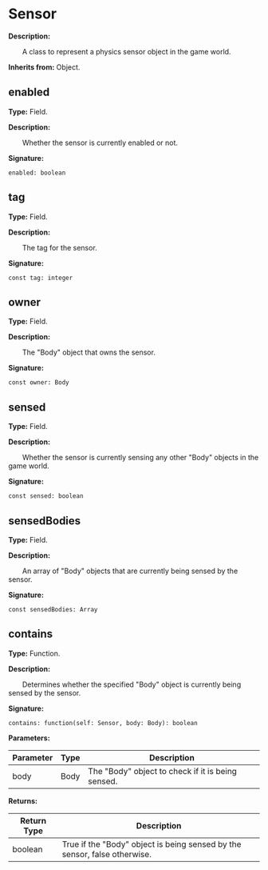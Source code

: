 
# Sensor

**Description:**

&emsp;&emsp;A class to represent a physics sensor object in the game world.

**Inherits from:** Object.

## enabled

**Type:** Field.

**Description:**

&emsp;&emsp;Whether the sensor is currently enabled or not.

**Signature:**
```tl
enabled: boolean
```

## tag

**Type:** Field.

**Description:**

&emsp;&emsp;The tag for the sensor.

**Signature:**
```tl
const tag: integer
```

## owner

**Type:** Field.

**Description:**

&emsp;&emsp;The "Body" object that owns the sensor.

**Signature:**
```tl
const owner: Body
```

## sensed

**Type:** Field.

**Description:**

&emsp;&emsp;Whether the sensor is currently sensing any other "Body" objects in the game world.

**Signature:**
```tl
const sensed: boolean
```

## sensedBodies

**Type:** Field.

**Description:**

&emsp;&emsp;An array of "Body" objects that are currently being sensed by the sensor.

**Signature:**
```tl
const sensedBodies: Array
```

## contains

**Type:** Function.

**Description:**

&emsp;&emsp;Determines whether the specified "Body" object is currently being sensed by the sensor.

**Signature:**
```tl
contains: function(self: Sensor, body: Body): boolean
```

**Parameters:**

| Parameter | Type | Description |
| --- | --- | --- |
| body | Body | The "Body" object to check if it is being sensed. |

**Returns:**

| Return Type | Description |
| --- | --- |
| boolean | True if the "Body" object is being sensed by the sensor, false otherwise. |